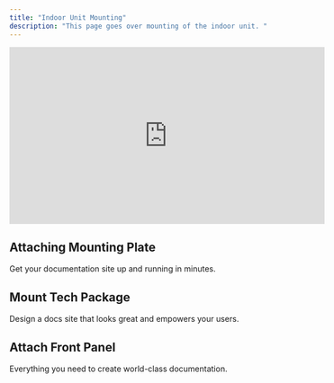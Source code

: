 ```yaml
---
title: "Indoor Unit Mounting"
description: "This page goes over mounting of the indoor unit. "
---
```


<iframe
  width="560"
  height="315"
  src="https://www.youtube.com/embed/-4xwvxrmSIE?autoplay=1&mute=1&loop=1&playlist=-4xwvxrmSIE"
  title="YouTube video player"
  frameBorder="0"
  allow="accelerometer; autoplay; clipboard-write; encrypted-media; gyroscope; picture-in-picture"
  allowFullScreen
  style={{ width: '100%', borderRadius: '0.5rem' }}
></iframe>

## Attaching Mounting Plate

Get your documentation site up and running in minutes.

## Mount Tech Package

Design a docs site that looks great and empowers your users.


## Attach Front Panel

Everything you need to create world-class documentation.